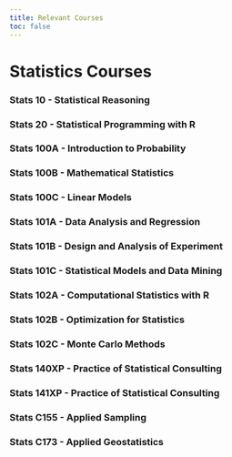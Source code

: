 ```yaml
---
title: Relevant Courses
toc: false
---
```


# Statistics Courses
### Stats 10 - Statistical Reasoning
### Stats 20 - Statistical Programming with R

### Stats 100A - Introduction to Probability
### Stats 100B - Mathematical Statistics
### Stats 100C - Linear Models

### Stats 101A - Data Analysis and Regression
### Stats 101B - Design and Analysis of Experiment
### Stats 101C - Statistical Models and Data Mining

### Stats 102A - Computational Statistics with R
### Stats 102B - Optimization for Statistics
### Stats 102C - Monte Carlo Methods

### Stats 140XP - Practice of Statistical Consulting
### Stats 141XP - Practice of Statistical Consulting

### Stats C155 - Applied Sampling
### Stats C173 - Applied Geostatistics
